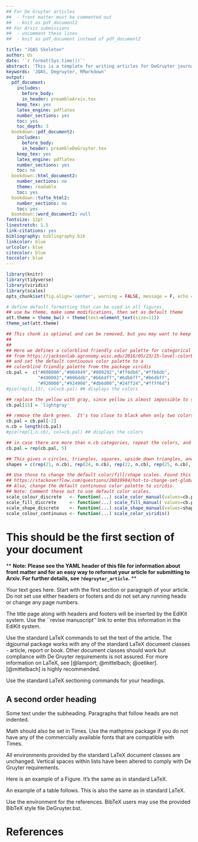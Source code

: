 ```yaml
---
## For De Gruyter articles 
##  - front matter must be commented out
##  - knit as pdf_document2
## For Arxiv submissions
##  - uncomment these lines 
##  - knit as pdf_document instead of pdf_document2

title: "JQAS Skeleton"
author: Us
date: '`r format(Sys.time())`'
abstract: 'This is a template for writing articles for DeGruyter journals.'
keywords: 'JQAS, Degruyter, RMarkdown' 
output:
  pdf_document:
    includes: 
      before_body: 
      in_header: preambleArxiv.tex
    keep_tex: yes
    latex_engine: pdflatex
    number_sections: yes
    toc: yes
    toc_depth: 3
  bookdown::pdf_document2:
    includes:
      before_body: 
      in_header: preambleDeGruyter.tex
    keep_tex: yes
    latex_engine: pdflatex
    number_sections: yes
    toc: no
  bookdown::html_document2:
    number_sections: no
    theme: readable
    toc: yes
  bookdown::tufte_html2:
    number_sections: no
    toc: yes
  bookdown::word_document2: null
fontsize: 12pt
linestretch: 1.5
link-citations: yes
bibliography: bibliography.bib
linkcolor: blue
urlcolor: blue
citecolor: blue
toccolor: blue
---
```


```r
library(knitr)
library(tidyverse)
library(viridis)
library(scales)
opts_chunk$set(fig.align='center', warning = FALSE, message = F, echo = FALSE, include=T)

# define default formatting that can be used in all figures.
## use bw theme, make some modifications, then set as default theme
att.theme = theme_bw() + theme(text=element_text(size=11))  
theme_set(att.theme)

```

```r
## This chunk is optional and can be removed, but you may want to keep it since it helps make your figures more colorblind-friendly.
##
##
## Here we defines a colorblind friendly color palette for categorical variables
## from https://jacksonlab.agronomy.wisc.edu/2016/05/23/15-level-colorblind-friendly-palette/
## and set the default continuous color palette to a 
## colorblind friendly palette from the package viridis
cb.pal =  c("#000000","#004949","#009292","#ff6db6","#ffb6db",
            "#490092","#006ddb","#b66dff","#6db6ff","#b6dbff",
            "#920000","#924900","#db6d00","#24ff24","#ffff6d")
#pie(rep(1,15), col=cb.pal) ## displays the colors

## replace the yellow with gray, since yellow is almost impossible to see on white paper.
cb.pal[15] = 'lightgray'  

## remove the dark green.  It's too close to black when only two colors are needed.
cb.pal = cb.pal[-2] 
n.cb = length(cb.pal) 
#pie(rep(1,n.cb), col=cb.pal) ## displays the colors

## in case there are more than n.cb categories, repeat the colors, and add different shapes
cb.pal = rep(cb.pal, 5)

## This gives n circles, triangles, squares, upside down triangles, and diamonds  
shapes = c(rep(21, n.cb), rep(24, n.cb), rep(22, n.cb), rep(25, n.cb), rep(23,n.cb)) 

## Use those to change the default color/fill/shape scales. Found this here:
## https://stackoverflow.com/questions/26019984/hot-to-change-set-global-scale-aesthetics-colours-for-ggplot
## Also, change the default continuous color palette to viridis.
## Note: Comment these out to use default color scales.
scale_colour_discrete   <- function(...) scale_color_manual(values=cb.pal) ## gotta use u in colour
scale_fill_discrete     <- function(...) scale_fill_manual( values=cb.pal)
scale_shape_discrete    <- function(...) scale_shape_manual(values=shapes)
scale_colour_continuous <- function(...) scale_color_viridis()
```

# This should be the first section of your document

** **Note: Please see the YAML header of this file for information about front matter and for an easy way to reformat your article for submitting to Arxiv.  For further details, see `?degruyter_article`.** **

Your text goes here. Start with the first section or paragraph of your
article. Do not set use either headers or footers and do not set any running
heads or change any page numbers.

The title page along with headers and footers will be inserted by the EdiKit
system. Use the ``revise manuscript'' link to enter this information in the
EdiKit system.

Use the standard LaTeX commands to set the text of the article. The dgjournal
package works with any of the standard LaTeX document classes - article, report
or book. Other document classes should work but compliance with De Gruyter
requirements is not assured. For more information on LaTeX, see [@lamport; @mittelbach; @oetiker]. [@mittelbach] is highly recommended. 

Use the standard LaTeX sectioning commands for your headings.

## A second order heading

Some text under the subheading. Paragraphs that follow heads are not
indented.

Math should also be set in Times. Use the mathptmx package if you do not have
any of the commercially available fonts that are compatible with Times.

\begin{equation}
    y^{(n)} = \sum_{i=0}^{n-1} a_i(x) y^{(i)} + r(x) 
\end{equation}

All environments provided by the standard LaTeX document classes are
unchanged. Vertical spaces within lists have been altered to comply with De Gruyter
requirements.

\begin{enumerate}
\item This is the first item within the list. Some more text here in order to
  display the alignment.
\item Another item in the list.
\item Yet another item in the list.
\end{enumerate}


Here is an example of a Figure. It's the same as in standard LaTeX.

\begin{figure}[!h]
%% Use the graphics package to insert figures
%% \includegraphics{figure.eps}
% Use \centering to center the table
\centering
%% A small box in place of a figure
\framebox{%
  \begin{minipage}{10pc}
    \begin{center}
      \vspace{1cm}\par
      A figure\par
      \vspace{1cm}
    \end{center}
  \end{minipage}}
\caption{Insert your caption here. If you wish to label your figure for
  cross-referencing, use a label either within the caption or after it.}
\label{fig1}
\end{figure}

An example of a table follows. This is also the same as in standard LaTeX.

\begin{table}[!h]
% Use \centering to center the table
\centering
\caption{Insert your table caption here. If you wish to label the table for
  cross-referencing, use a label either within the caption or after it.}
\begin{tabular}{llll}
\hline
Symbol        & LaTeX Command      & Symbol      & LaTeX Command \\
\hline
$\alpha$      & \verb+\alpha+      & $\zeta$     & \verb+\zeta+ \\
$\beta$       & \verb+\beta+       & $\eta$      & \verb+\eta+ \\
$\gamma$      & \verb+\gamma+      & $\theta$    & \verb+\theta+ \\
$\delta$      & \verb+\delta+      & $\vartheta$ & \verb+\vartheta+ \\
$\epsilon$    & \verb+\epsilon+    & $\iota$     & \verb+\iota+ \\
$\varepsilon$ & \verb+\varepsilon+ & $\kappa$    & \verb+\kappa+ \\
\hline
\end{tabular}
\end{table}

Use the \verb+thebibliography+ environment for the references.  BibTeX users may
use the provided BibTeX style file DeGruyter.bst.

# References
\bibliographystyle{DeGruyter}
\bibliography{bibliography}
